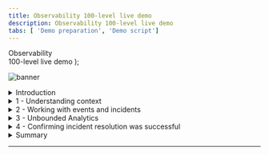 ```yaml
---
title: Observability 100-level live demo
description: Observability 100-level live demo
tabs: [ 'Demo preparation', 'Demo script']
---
```


  <span>
    Observability <br /> 100-level live demo
  </span>
);

![banner](./images/AIOps_Observability_100_Script.jpg)

<span id="top"></span>

<details>

<summary>Introduction</summary>
<br/>

**NOTE**: The provided demo environment is using Instana SaaS service, which follows the bi-weekly release schedule. This may result in minor differences between the screenshots in this guide and the actual environment you will see, however in most cases it will not impact the demo flow. In case you encounter significant differences please report in Slack support channel <a href="https://ibm-cloud.slack.com/archives/C0124J683GW" target="_blank" rel="noreferrer">#itz-techzone-support</a>.<br/>

In this demo, I’ll show how IBM Instana helps quickly identify, debug, and resolve an incident in a microservices-based application. <br/> <br/>To set the context, our application is called Stan’s Robot Shop, and it is modern, cloud-native application with microservices leveraging various technologies such as Java, Python, and MySQL and deployed in containers on top of Kubernetes cluster. <br/><br/>
Such applications create a serious challenge for managing application performance because components are dynamic and loosly coupled. They use different technologies so usually require broad knowledge and multiple tools to diagnose. <br/><br/>
Instana, with a single agent deployed per host, automates the discovery process. Application components are discovered and observed as they are deployed. Over 200 technologies are supported with zero or minimal configuration, releasing you from installing and configuring multiple tools or plugins. The discovered components can be grouped into Application perspective giving the application owner easy overview of key metrics ("golden signals") like *Traffic*, *Errors* and *Latency* on a single pane of glass.
<br/>
(Printer-ready PDF of demo script <a href="./100-Observability-Demo-Script.pdf" target="_blank" rel="noreferrer">here</a>)

<br/>

**[Go to top](#top)**

</details>
<details>

<summary>1 - Understanding context</summary>
<br/>

| **1.1** |  **Automated discovery and dependency mapping** |
| :---                   | :--- |
| **Actions**            | From sidebar menu, click **Applications**<br/><br/>Choose **Robot Shop** <br/><br/>Click the **Dependencies** tab |
| **Narration**          | Understanding the context of the observability data is essential for modern distributed applications with extensive dependencies between components. Here you can a visualization of all the dependencies within the Robot Shop application. Instana automatically discovered the relationships between the services and correlated them into this dynamic graph. This provides necessery context to understand how different components affect each other. We can see how requests are moving through the application in real-time. Instana is able to do this because it tracks every request that flows through the application. <br/> <br/> We can tell there are some problems with the application because several of the services are highlighted in yellow and red. <br/> <br/> You wouldn’t normally be looking at the dependency map when something like this happens, so let's walk through what it looks like from the Site Reliability Engineer (SRE) or IT Operator’s point of view when an incident occurs. |
| **Screenshots**         | <br/> ![robot_shop_starting_point](./images/1_introduction_1.png)<br/>![robot_shop_dashboard](./images/2_discovery_1.png)<br/>![robot_shop_dependency_map](./images/2_discovery_2.png) |

<br/>

**[Go to top](#top)**

</details>

<details>

<summary>2 - Working with events and incidents</summary>
<br/>

| **2.1** | **Automatically assess events and alerts** |
| :---                   | :--- |
| **Action**             | Click on the **Events** icon (triangle) in sidebar menu |
| **Narration**          | We’ve just gotten an alert from Instana that there has been a sudden increase in erroneous calls on our ‘discount’ service, which is part of the robot shop application. <br/> <br/> Although I don’t have it connected right now, the alert would show up via one of the configurable alert channels, like Pager Duty, Microsoft Teams, Slack, and many others (<a href="https://www.instana.com/docs/events_alerts/alert-channels" target="_blank" rel="noreferrer">full list</a>). <br/> <br/> It’s important to note here that you’re not getting alerts for just anything. Behind the scenes, Instana is determining which events and issues are related, and it only sends alerts on incidents if a problem is likely to affect end users. <br/> <br/> Let’s go into the details for this incident. |
| **Screenshot**         | <br/> ![sidebar_menu](./images/3_events_1.png) |
<br/>

| **2.2** | **Inspect the auto-correlated incident details** |
| :---                   | :--- |
| **Action**             | Click on the incident called **Sudden increase in the number of erroneous calls** on the 'discount' service |
| **Narration**          | Instana recognized that the sudden increase in the number of erroneous calls was something important to alert on, so we did not have to do any configuration or set thresholds in order to get this alert. We get key information right away when we come into this incident detail page. There’s a timeline of the incident, the event that triggered Instana to create the incident, and all of the related events. |
| **Screenshots**        | <br/> ![event_page](./images/3_events_2.png) <br/> <br/> Incident details screen: <br/> ![incident_details_screen](./images/3_events_3.png) |

<br/>

| **2.3** | **Understand the incident** |
| :---                   | :--- |
| **Actions**            | Under **Related Events**, click on the event that says **Sudden increase in the number of erroneous calls**<br/><br/> At the end, click **Analyze Calls** button |
| **Narration**          | It looks like the abnormal termination of the MySQL database caused the problem. It shows how one data store issue rippled out to effect a number of directly and indirectly connected services. Instana’s automatic root cause analysis uses the relationship information from the Dynamic Graph to accurately collate the individual issues into one incident. This completely eliminates alert storms. Providing your DevOps engineers and SREs with a single notification of actionable information to enable them to promptly restore normal service. Let’s look at some related traces for this. |
| **Screenshot**         | <br/> ![events](./images/3_events_4.png) |

<br/>

**[Go to top](#top)**

</details>

<details>

<summary>3 - Unbounded Analytics </summary>
<br/>

| **3.1** | **Examine call details** |
| :---                   | :--- |
| **Actions**            | Click on the endpoint named **CONNECT**<br/><br/>Then, click on the first call (also named **CONNECT**) |
| **Narration**          | Now, we moved to the Analytics view. You can see, how Instana UI allows for easy navigation between different views, keeping the time span and context. At the top you can see Filter that was applied to all collected traces. All filtered requests are grouped by endpoint [*In this case it is database CONNECT exposed my MySQL server*]. There is only one endpoint here, but if there were multiple, you’d see a list. Endpoints are automatically discovered and mapped by Instana. <br/><br/> We can go into the details for each erroneous call to MySQL via this endpoint (CONNECT). |
| **Screenshot**         | <br/> ![endpoint_connect](./images/4_traces_1.png) |

<br/>

| **3.2** | **View call via visual dashboard** |
| :---                   | :--- |
| **Narration**          | Clicking on an individual call takes us to a view of the call in context of the end-to-end trace. We can see where the request began () and each call that was made along the way. <br/> <br/> Everything is presented in an easy-to-navigate visual dashboard, so we can drill into increasingly detailed information to pinpoint the problem, without using multiple tools or navigating back and forth to lots of dashboards. |
| **Screenshot**         | <br/> ![call_timeline](./images/4_traces_2.png) |

<br/>

| **3.3** | **Understand the impact and source of the incident** |
| :---                   | :--- |
| **Action**             | Click on the span called **CONNECT** and refer to the sidebar on the right side |
| **Narration**          | Clicking on a span gives more details, including the source and destination as well as the full stack trace. In this case, we can see that the source is the ‘discount’ service, and scroll down to see the destination is CONNECT of MySQL.<br/><br/>So we can confirm that the root cause of the incident that affected the ‘discount’ service was with the MySQL database. The abnormal termination of the database caused a connection error, which then flowed back through the application.<br/><br/>When we bring MySQL back online, it will fix the problem. |
| **Screenshot**         | <br/> ![connect](./images/4_traces_3.png) |

<br/>

**[Go to top](#top)**

</details>

<details>

<summary>4 - Confirming incident resolution was successful</summary>
<br/>

| **4.1** | **Observe that metrics for the Robot Shop have returned to normal** |
| :---                   | :--- |
| **Actions**            | In the top-right corner set the timeframe so it begins at 30 minutes past the hour and ends at 45 minutes past the hour<br/><br/>Click **Set time** <br/><br/>Navigate to **Applications** in the sidebar menu, choose **Robot Shop**, and click on the **Summary** tab <br/> <br/>**Note**: You should see that the call volume has increased, the number of erroneous calls decreased, and latency also decreased.  |
| **Narration**          | Now that MySQL is working again, we can go back and confirm that the problems with the Robot Shop have been repaired. &nbsp; &nbsp; &nbsp; &nbsp; &nbsp; &nbsp; &nbsp; &nbsp ;&nbsp; &nbsp; &nbsp; &nbsp;&nbsp; &nbsp; &nbsp; &nbsp; &nbsp; &nbsp; &nbsp; &nbsp; &nbsp; &nbsp; &nbsp; &nbsp; &nbsp; &nbsp; &nbsp; &nbsp; &nbsp; &nbsp; &nbsp; &nbsp; &nbsp; &nbsp; &nbsp; &nbsp; &nbsp; &nbsp; &nbsp; &nbsp; &nbsp; &nbsp; &nbsp; &nbsp; &nbsp; &nbsp; &nbsp; &nbsp; &nbsp; &nbsp; &nbsp; &nbsp; |
| **Screenshot**         | <br/> ![robot_shop_summary_end](./images/5_confirmation_1.png) |

<br/>

**[Go to top](#top)**

</details>

<details>

<summary>Summary</summary>
<br/>

Now, we can see that the metrics for the Robot Shop have returned to normal: the call volume has increased again, the erroneous call rate as well as latency has dropped.

<br/>

The problem with the Robot Shop has been fixed and the application normal state was restored!

<br/>

Hopefully, you’ve seen that Instana can help make the process of identifying problems and finding the root cause of those problems very frictionless. Since Instana automates so many of the manual and labor-intensive aspects of the process, you can focus on getting other work done and not worry about instrumenting observability or constantly monitoring for problems. And when problems do arise, all the trace data is there at your fingertips to dig into.

<br/>

**[Go to top](#top)**

</details>

***
